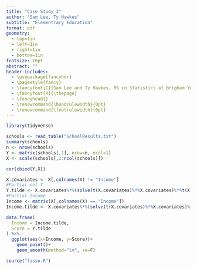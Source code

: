 ```yaml
---
title: "Case Study 3"
author: "Sam Lee, Ty Hawkes"
subtitle: "Elementrary Education"
format: pdf
geometry: 
  - top=1in
  - left=1in
  - right=1in
  - bottom=1in
fontsize: 10pt
abstract: ""
header-includes:
  - \usepackage{fancyhdr}
  - \pagestyle{fancy}
  - \fancyfoot[C]{Sam Lee and Ty Hawkes, MS in Statistics at Brigham Young University}
  - \fancyfoot[R]{\thepage}
  - \fancyhead{}
  - \renewcommand{\headrulewidth}{0pt}
  - \renewcommand{\footrulewidth}{0pt}
---
```


```r
library(tidyverse)

schools <- read_table("SchoolResults.txt")
summary(schools)
n <- nrow(schools)
Y <- matrix(schools[,1], nrow=n, ncol=1)
X <- scale(schools[,2:ncol(schools)])

cor(cbind(Y,X))

X.covariates <- X[,colnames(X) != "Income"]
#Partial out Y
Y.tilde <- X.covariates%*%(solve(t(X.covariates)%*%X.covariates)%*%t(X.covariates)%*%Y)-Y
#Partial Income
Income <- matrix(X[,colnames(X) == "Income"])
Income.tilde <- X.covariates%*%(solve(t(X.covariates)%*%X.covariates)%*%t(X.covariates)%*%Income)-Income

data.frame(
  Income = Income.tilde,
  Score = Y.tilde
) %>%
  ggplot(aes(x=Income, y=Score))+
    geom_point()+
    geom_smooth(method="lm", se=F)

source("lasso.R")
```



